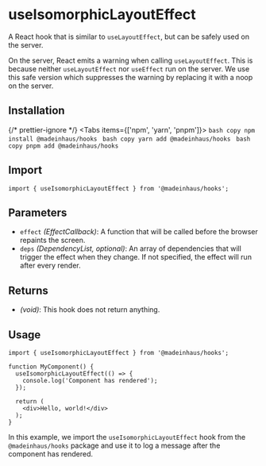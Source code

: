 # useIsomorphicLayoutEffect

A React hook that is similar to `useLayoutEffect`, but can be safely used on the server.

On the server, React emits a warning when calling `useLayoutEffect`. This is because neither `useLayoutEffect` nor `useEffect` run on the server. We use this safe version which suppresses the warning by replacing it with a noop on the server.

## Installation


{/* prettier-ignore */}
<Tabs items={['npm', 'yarn', 'pnpm']}>
    <Tab>
        ```bash copy
        npm install @madeinhaus/hooks
        ```
    </Tab>
    <Tab>
        ```bash copy
        yarn add @madeinhaus/hooks
        ```
    </Tab>
    <Tab>
        ```bash copy
        pnpm add @madeinhaus/hooks
        ```
    </Tab>
</Tabs>

## Import

```tsx copy
import { useIsomorphicLayoutEffect } from '@madeinhaus/hooks';
```

## Parameters
- `effect` _(EffectCallback)_: A function that will be called before the browser repaints the screen.
- `deps` _(DependencyList, optional)_: An array of dependencies that will trigger the effect when they change. If not specified, the effect will run after every render.

## Returns
- _(void)_: This hook does not return anything.

## Usage

```tsx copy
import { useIsomorphicLayoutEffect } from '@madeinhaus/hooks';

function MyComponent() {
  useIsomorphicLayoutEffect(() => {
    console.log('Component has rendered');
  });

  return (
    <div>Hello, world!</div>
  );
}
```

In this example, we import the `useIsomorphicLayoutEffect` hook from the `@madeinhaus/hooks` package and use it to log a message after the component has rendered.